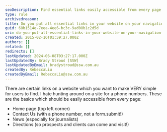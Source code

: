 ```yaml
---
seoDescription: Find essential links easily accessible from every page on your website, including home, contact us, news, and directions.
type: rule
archivedreason:
title: Do you put all essential links in your website on your navigation bar?
guid: 68b1514e-7eea-4ee6-bc3c-9ad08b1c2d5d
uri: do-you-put-all-essential-links-in-your-website-on-your-navigation-bar
created: 2015-02-16T01:59:27.000Z
authors: []
related: []
redirects: []
lastUpdated: 2024-06-08T03:27:17.000Z
lastUpdatedBy: Brady Stroud [SSW]
lastUpdatedByEmail: bradystroud@ssw.com.au
createdBy: RebeccaLiu
createdByEmail: RebeccaLiu@ssw.com.au
---
```


There are certain links on a website which you want to make VERY simple for users to find. I hate hunting around on a site for a phone numbers. These are the basics which should be easily accessible from every page:

- Home page (top left corner)
- Contact Us (with a phone number, not a form.submit!)
- News (especially for journalists)
- Directions (so prospects and clients can come and
  visit!)
